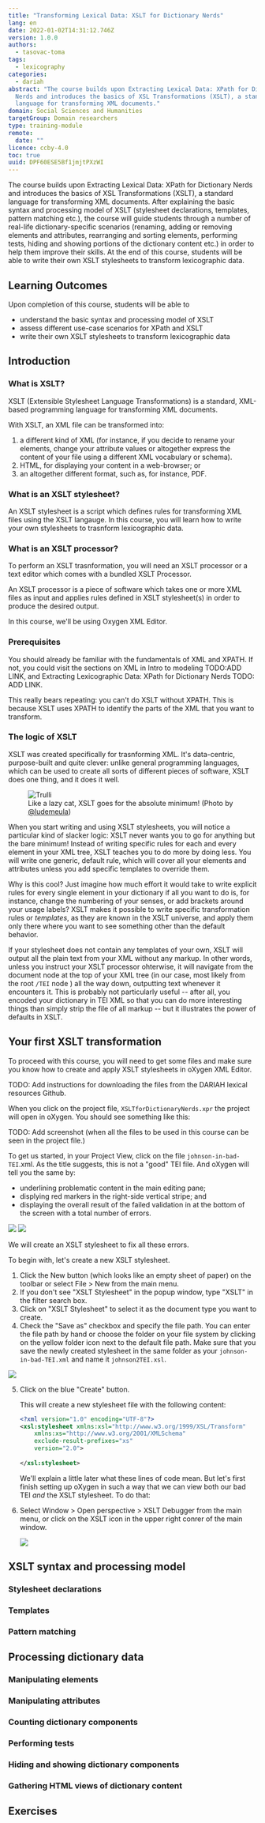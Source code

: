 ```yaml
---
title: "Transforming Lexical Data: XSLT for Dictionary Nerds"
lang: en
date: 2022-01-02T14:31:12.746Z
version: 1.0.0
authors:
  - tasovac-toma
tags:
  - lexicography
categories:
  - dariah
abstract: "The course builds upon Extracting Lexical Data: XPath for Dictionary
  Nerds and introduces the basics of XSL Transformations (XSLT), a standard
  language for transforming XML documents."
domain: Social Sciences and Humanities
targetGroup: Domain researchers
type: training-module
remote:
  date: ""
licence: ccby-4.0
toc: true
uuid: DPF60ESE5Bf1jmjtPXzWI
---
```

The course builds upon Extracting Lexical Data: XPath for Dictionary Nerds and introduces the basics of XSL Transformations (XSLT), a standard language for transforming XML documents. After explaining the basic syntax and processing model of XSLT (stylesheet declarations, templates, pattern matching etc.), the course will guide students through a number of real-life dictionary-specific scenarios (renaming, adding or removing elements and attributes, rearranging and sorting elements, performing tests, hiding and showing portions of the dictionary content etc.) in order to help them improve their skills. At the end of this course, students will be able to write their own XSLT stylesheets to transform lexicographic data.

## Learning Outcomes

Upon completion of this course, students will be able to

- understand the basic syntax and processing model of XSLT
- assess different use-case scenarios for XPath and XSLT
- write their own XSLT stylesheets to transform lexicographic data

## Introduction

### What is XSLT?

XSLT (Extensible Stylesheet Language Transformations) is a standard, XML-based programming language for transforming XML documents. 

With XSLT, an XML file can be transformed into:
1) a different kind of XML (for instance, if you decide to rename your elements, change your attribute values or altogether express the content of your file using a different XML vocabulary or schema).
2) HTML, for displaying your content in a web-browser; or
3) an altogether different format, such as, for instance, PDF.

### What is an XSLT stylesheet?

An XSLT stylesheet is a script which defines rules for transforming XML files using the XSLT langauge. In this course, you will learn how to write your own stylesheets to trasnform lexicographic data.

### What is an XSLT processor?

To perform an XSLT trasnformation, you will need an XSLT processor or a text editor which comes with a bundled XSLT Processor. 

An XSLT processor is a piece of software which takes one or more XML files as input and applies rules defined in XSLT stylesheet(s) in order to produce the desired output. 

In this course, we'll be using Oxygen XML Editor. 

### Prerequisites

You should already be familiar with the fundamentals of XML and XPATH. If not, you could visit the sections on XML in Intro to modeling TODO:ADD LINK, and Extracting Lexicographic Data: XPath for Dictionary Nerds TODO: ADD LINK.  

This really bears repeating: you can't do XSLT without XPATH. This is because XSLT uses XPATH to identify the parts of the XML that you want to transform.

### The logic of XSLT

XSLT was created specifically for trasnforming XML. It's data-centric, purpose-built and quite clever: unlike general programming languages, which can be used to create all sorts of different pieces of software, XSLT does one thing, and it does it well. 

<figure style={{ width: "50%", float: "right", "margin-left": "1em", "margin-bottom": "0", "margin-top": "0.5em", "margin-bottom": "0"  }}>
  <img src="https://i.imgur.com/kYSdoof.jpg" alt="Trulli" />
  <figcaption>
    Like a lazy cat, XSLT goes for the absolute minimum! <span style={{ fontSize: "70%" }}>(Photo by <a href="https://unsplash.com/photos/9UUoGaaHtNE">@ludemeula</a>)</span>
  </figcaption>
</figure>

When you start writing and using XSLT stylesheets, you will notice a particular kind of slacker logic: XSLT never wants you to go for anything but the bare minimum! Instead of writing specific rules for each and every element in your XML tree, XSLT teaches you to do more by doing less. You will write one generic, default rule, which will cover all your elements and attributes unless you add specific templates to override them.

Why is this cool? Just imagine how much effort it would take to write explicit rules for every single element in your dictionary if all you want to do is, for instance, change the numbering of your senses, or add brackets around your usage labels? XSLT makes it possible to write specific transformation rules or *templates*, as they are known in the XSLT universe, and apply them only there where you want to see something other than the default behavior. 

If your stylesheet does not contain any templates of your own, XSLT will output all the plain text from your XML without any markup. In other words, unless you instruct your XSLT processor ohterwise, it will navigate from the document node at the top of your XML tree (in our case, most likely from the root `/TEI` node ) all the way down, outputting text whenever it encounters it. This is probably not particularly useful -- after all, you encoded your dictionary in TEI XML so that you can do more interesting things than simply strip the file of all markup -- but it illustrates the power of defaults in XSLT.

## Your first XSLT transformation

To proceed with this course, you will need to get some files and make sure you know how to create and apply XSLT stylesheets in oXygen XML Editor.  

TODO: Add instructions for downloading the files from the DARIAH lexical resources Github. 

When you click on the project file, `XSLTforDictionaryNerds.xpr` the project will open in oXygen. You should see something like this:

TODO: Add screenshot (when all the files to be used in this course can be seen in the project file.)

To get us started, in your Project View, click on the file `johnson-in-bad-TEI`.xml. As the title suggests, this is not a "good" TEI file. And oXygen will tell you the same by:
- underlining problematic content in the main editing pane;
- displying red markers in the right-side vertical stripe; and
- displaying the overall result of the failed validation in at the bottom of the screen with a total number of errors.

![](https://i.imgur.com/hnNWChF.png)
![](https://i.imgur.com/jczYdcg.png)

We will create an XSLT stylesheet to fix all these errors.

To begin with, let's create a new XSLT stylesheet.

1. Click the New button (which looks like an empty sheet of paper) on the toolbar or select File > New from the main menu.
2. If you don't see "XSLT Stylesheet" in the popup window, type "XSLT" in the filter search box.
3. Click on "XSLT Stylesheet" to select it as the document type you want to create.
4. Check the "Save as" checkbox and specify the file path. You can enter the file path by hand or choose the folder on your file system by clicking on the yellow folder icon next to the default file path. Make sure that you save the newly created stylesheet in the same folder as your `johnson-in-bad-TEI.xml` and name it `johnson2TEI.xsl`.

  ![](https://i.imgur.com/ffeDBxm.png)
  
5. Click on the blue "Create" button.

    This will create a new stylesheet file with the following content:

    ```xml
    <?xml version="1.0" encoding="UTF-8"?>
    <xsl:stylesheet xmlns:xsl="http://www.w3.org/1999/XSL/Transform"
        xmlns:xs="http://www.w3.org/2001/XMLSchema"
        exclude-result-prefixes="xs"
        version="2.0">
        
    </xsl:stylesheet>
    ```

    We'll explain a little later what these lines of code mean. But let's first finish setting up oXygen in such a way that we can view both our bad TEI _and_ the XSLT stylesheet. To do that:

6. Select Window > Open perspective > XSLT Debugger from the main menu, or click on the XSLT icon in the upper right conrer of the main window. 

    ![](https://i.imgur.com/cKkYPSC.png)

## XSLT syntax and processing model

### Stylesheet declarations

### Templates

### Pattern matching

## Processing dictionary data

### Manipulating elements

### Manipulating attributes

### Counting dictionary components

### Performing tests

### Hiding and showing dictionary components

### Gathering HTML views of dictionary content

## Exercises